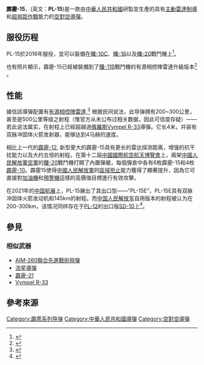 {{short description|Chinese air-to-air missile}}
{{Infobox weapon
| is_missile = yes
| name = 霹靂-15
| image = J-20 fighter (44040541250) (cropped).jpg
| caption = 一架[[殲-20|殲-20]]戰鬥機與其內部彈倉中的4枚霹靂-15導彈
| origin = {{PRC}}
| type = 遠距離[[空對空飛彈|空對空飛彈]]
| used_by = {{PLA}}
| manufacturer = 607、612所([[中國空空導彈研究院|中國空空導彈研究院]])<ref name="globalsecurity" /><ref name="ain">{{cite web|last=Chen|first=Chuanren|url=https://www.globalsecurity.org/military/world/china/pl-15.htm |title=PL-15 air-to-air missile|publisher=Global Security |date=20 July 2017|accessdate=2019-08-25|archive-date=2019-01-10|archive-url=https://web.archive.org/web/20190110204219/https://www.ainonline.com/aviation-news/defense/2017-07-20/new-chinese-weapons-seen-j-10c-fighter|dead-url=no}}</ref>
| unit_cost = 
| propellant = 
| production_date = 2010年代至今
| service = 2016年至今
| engine = [[雙脈衝|脈衝式]][[固體火箭發動機|固體火箭發動機]]<ref name="ain" />
| weight = ≤210kg<small>(PL-15E)</small>
| length = 399.6cm<small>(PL-15E)</small>
| height = 
| diameter =  20.3cm <small>(PL-15E)</small>
| wingspan = 
| speed = ～4馬赫<ref name="ain" />
| vehicle_range = 145km （PL-15E，出口型<ref>{{Cite web |url=https://news.sina.com.cn/c/2021-09-27/doc-iktzscyx6669627.shtml |title=歼-20性能数据首次披露！珠海航展，“20”家族展示中国航空工业雄厚实力 |access-date=2021-09-27 |archive-date=2021-09-27 |archive-url=https://web.archive.org/web/20210927161524/https://news.sina.com.cn/c/2021-09-27/doc-iktzscyx6669627.shtml |dead-url=no }}</ref>）<br> 200-300km （PL-15）<ref name="ain" /><ref name="globalsecurity" /><ref name="RUSI">{{cite journal |last1=Bonk |first1=Justine |date= October 2020 |title=Russian and Chinese Combat Air Trends |url=https://static.rusi.org/russian_and_chinese_combat_air_trends_whr_final_web_version.pdf |journal=RUSI Whitehall Report |volume=3 |issue=20 |pages=36 }}</ref>
| ceiling = 
| altitude = 
| filling = 
| guidance = [[主動雷達制導|主動雷達制導]]
| detonation = 
| launch_platform = *[[殲-10|殲-10C]]
*[[殲-11|殲-11BG]]
*[[殲-16|殲-16]]
*[[殲-20|殲-20]]
*[[梟龍戰機|JF-17 Block 3]]
}}
'''霹靂-15'''，(英文：'''PL-15''')是一款由[[中華人民共和國|中華人民共和國]]研製並生產的具有[[主動雷達制導|主動雷達制導]]和[[超視距作戰|超視距作戰]]能力的[[空對空導彈|空對空導彈]]。

==服役历程==
PL-15於2016年服役，並可以裝備在[[殲-10|殲-10C]]、[[殲-16|殲-16]]以及[[殲-20|殲-20]]戰鬥機上<ref>{{cite tweet |author=IISS News |author-link=International Institute for Strategic Studies |user=IISS_org |number=965590803929235458 |date=19 January 2018 |title=Chinese air force’s air-to-air missile project indicates the US and its allies can no longer assume air dominance: http://go.iiss.org/MB18 #MilitaryBalance}}</ref>。

也有照片顯示，霹靂-15已經被裝備到了[[殲-11|殲-11B]]戰鬥機的有源相控陣雷達升級版本<ref>{{cite web|url=https://mil.sina.cn/sd/2019-03-27/detail-ihsxncvh5928361.d.html?from=wap|title=我军歼11B首曝挂载PL15导弹 或换装有源相控阵雷达|website=mil.sina.cn|date=27 March 2019|accessdate=2019-08-25|language=zh|archive-date=2019-03-30|archive-url=https://web.archive.org/web/20190330205412/https://mil.sina.cn/sd/2019-03-27/detail-ihsxncvh5928361.d.html?from=wap|dead-url=no}}</ref> 。

==性能==
據信該導彈配置有[[有源相控陣雷達|有源相控陣雷達]],<ref name="bloomberg">{{cite web|url=https://www.bloomberg.com/news/articles/2018-05-07/chinese-missiles-are-transforming-balance-of-power-in-the-skies|title=Chinese Missiles Are Transforming the Balance of Power in the Skies|last=Champion|first=Marc|date=7 May 2018|website=Bloomberg|accessdate=2018-11-10|archive-date=2020-11-27|archive-url=https://web.archive.org/web/20201127053649/https://www.bloomberg.com/news/articles/2018-05-07/chinese-missiles-are-transforming-balance-of-power-in-the-skies|dead-url=no}}</ref> 根据民间说法，此导弹拥有200~300公里，甚至是500公里等级之射程（惟官方从未公布过相关数据，因此可信度存疑）——若此说法属实，在射程上已經超越過[[俄羅斯|俄羅斯]][[Vympel_R-33|Vympel R-33]]導彈。它长4米，并装有双脉冲固体火箭发射器，能够达到4马赫的速度。

相比上一代的[[霹靂-12|霹靂-12]], 新型更大的霹靂-15具有更长的雷达探测距离，增强的抗干扰能力以及大约五倍的射程。在第十二屆[[中國國際航空航天博覽會|中國國際航空航天博覽會]]上，兩架[[中國人民解放軍空軍|中國人民解放軍空軍]]的[[殲-20|殲-20]]戰鬥機打開了內置彈艙，每個彈倉中各有6枚霹靂-15和4枚[[霹靂-10|霹靂-10]]。霹靂15使得[[中國人民解放軍|中國人民解放軍]]的[[區域拒止|區域拒止]]能力獲得了顯著提升，因為它可直接對[[加油機|加油機]]和[[預警機|預警機]]這樣的高價值目標進行有效攻擊。

在2021年的[[中国航展|中国航展]]上，PL-15展出了其出口型——“PL-15E”，PL-15E具有双脉冲固体火箭发动机和145km的射程。而[[中国人民解放军|中国人民解放军]]自用版本的射程被认为在200-300km，该情况同样存在于[[PL-12|PL-12]]的出口版[[SD-10|SD-10]]上<ref name="export">{{Cite web|title=最佳拍档/歼20配霹雳15 先发制敌威力劲|url=http://www.takungpao.com/news/232108/2021/0928/637199.html|date=2021-09-28|website=[[大公報|大公報]]|language=zh|access-date=2021-11-14|archive-date=2021-11-14|archive-url=https://web.archive.org/web/20211114222024/http://www.takungpao.com/news/232108/2021/0928/637199.html|dead-url=no}}</ref>。

==參見==
===相似武器===
* [[AIM-260聯合先進戰術飛彈|AIM-260聯合先進戰術飛彈]]
* [[流星導彈|流星導彈]]
* [[霹靂-21|霹靂-21]]
* [[Vympel_R-33|Vympel R-33]]

==參考來源==
{{reflist|2}}
{{中華人民共和國導彈|state=collapsed}}

{{DEFAULTSORT:霹靂-15}}
[[Category:霹雳系列导弹|Category:霹雳系列导弹]]
[[Category:中華人民共和國導彈|Category:中華人民共和國導彈]]
[[Category:空對空導彈|Category:空對空導彈]]